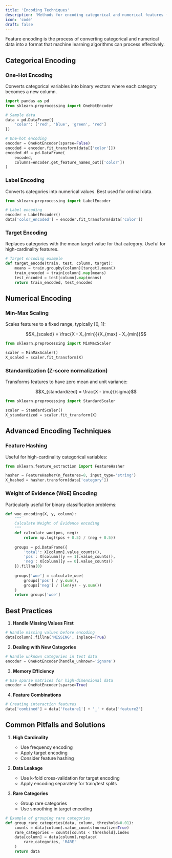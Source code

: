 ```yaml
---
title: 'Encoding Techniques'
description: 'Methods for encoding categorical and numerical features for machine learning models'
icon: 'code'
draft: false
---
```


Feature encoding is the process of converting categorical and numerical data into a format that machine learning algorithms can process effectively.

## Categorical Encoding

### One-Hot Encoding

Converts categorical variables into binary vectors where each category becomes a new column.

```python
import pandas as pd
from sklearn.preprocessing import OneHotEncoder

# Sample data
data = pd.DataFrame({
    'color': ['red', 'blue', 'green', 'red']
})

# One-hot encoding
encoder = OneHotEncoder(sparse=False)
encoded = encoder.fit_transform(data[['color']])
encoded_df = pd.DataFrame(
    encoded, 
    columns=encoder.get_feature_names_out(['color'])
)
```

### Label Encoding

Converts categories into numerical values. Best used for ordinal data.

```python
from sklearn.preprocessing import LabelEncoder

# Label encoding
encoder = LabelEncoder()
data['color_encoded'] = encoder.fit_transform(data['color'])
```

### Target Encoding

Replaces categories with the mean target value for that category. Useful for high-cardinality features.

```python
# Target encoding example
def target_encode(train, test, column, target):
    means = train.groupby(column)[target].mean()
    train_encoded = train[column].map(means)
    test_encoded = test[column].map(means)
    return train_encoded, test_encoded
```

## Numerical Encoding

### Min-Max Scaling

Scales features to a fixed range, typically [0, 1]:

```math
X_{scaled} = \frac{X - X_{min}}{X_{max} - X_{min}}
```

```python
from sklearn.preprocessing import MinMaxScaler

scaler = MinMaxScaler()
X_scaled = scaler.fit_transform(X)
```

### Standardization (Z-score normalization)

Transforms features to have zero mean and unit variance:

```math
X_{standardized} = \frac{X - \mu}{\sigma}
```

```python
from sklearn.preprocessing import StandardScaler

scaler = StandardScaler()
X_standardized = scaler.fit_transform(X)
```

## Advanced Encoding Techniques

### Feature Hashing

Useful for high-cardinality categorical variables:

```python
from sklearn.feature_extraction import FeatureHasher

hasher = FeatureHasher(n_features=8, input_type='string')
X_hashed = hasher.transform(data['category'])
```

### Weight of Evidence (WoE) Encoding

Particularly useful for binary classification problems:

```python
def woe_encoding(X, y, column):
    """
    Calculate Weight of Evidence encoding
    """
    def calculate_woe(pos, neg):
        return np.log((pos + 0.5) / (neg + 0.5))
    
    groups = pd.DataFrame({
        'total': X[column].value_counts(),
        'pos': X[column][y == 1].value_counts(),
        'neg': X[column][y == 0].value_counts()
    }).fillna(0)
    
    groups['woe'] = calculate_woe(
        groups['pos'] / y.sum(),
        groups['neg'] / (len(y) - y.sum())
    )
    return groups['woe']
```

## Best Practices

1. **Handle Missing Values First**
```python
# Handle missing values before encoding
data[column].fillna('MISSING', inplace=True)
```

2. **Dealing with New Categories**
```python
# Handle unknown categories in test data
encoder = OneHotEncoder(handle_unknown='ignore')
```

3. **Memory Efficiency**
```python
# Use sparse matrices for high-dimensional data
encoder = OneHotEncoder(sparse=True)
```

4. **Feature Combinations**
```python
# Creating interaction features
data['combined'] = data['feature1'] + '_' + data['feature2']
```

## Common Pitfalls and Solutions

1. **High Cardinality**
   - Use frequency encoding
   - Apply target encoding
   - Consider feature hashing

2. **Data Leakage**
   - Use k-fold cross-validation for target encoding
   - Apply encoding separately for train/test splits

3. **Rare Categories**
   - Group rare categories
   - Use smoothing in target encoding

```python
# Example of grouping rare categories
def group_rare_categories(data, column, threshold=0.01):
    counts = data[column].value_counts(normalize=True)
    rare_categories = counts[counts < threshold].index
    data[column] = data[column].replace(
        rare_categories, 'RARE'
    )
    return data
``` 